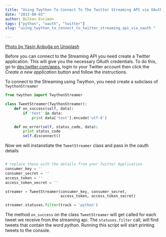 ```yaml
---
title: "Using Twython To Connect To The Twitter Streaming API via OAuth"
date: "2013-08-03"
author: Bulkan Evcimen
tags: ["python", "oauth", "twitter"]
slug: "using_twython_to_connect_to_twitter_streaming_api_via_oauth "

---
```


[Photo by Yasin Arıbuğa on Unsplash](https://unsplash.com/photos/Cl_yqSjCeuo)

Before you can connect to the Streaming API you need create a Twitter application. This will give you the necessary OAuth credentials. To do this, go to [dev.twitter.com/apps](https://dev.twitter.com/apps), login to your Twitter account then click the _Create a new application_ button and follow the instructions.

To connect to the Streaming using Twython, you need create a subclass of `TwythonStreamer`

```python
from twython import TwythonStreamer

class TweetStreamer(TwythonStreamer):
    def on_success(self, data):
        if 'text' in data:
            print data['text'].encode('utf-8')

    def on_error(self, status_code, data):
        print status_code
        self.disconnect()
```

Now we will instanstiate the `TweetStreamer` class and pass in the oauth details

```python

# replace these with the details from your Twitter Application
consumer_key = ''
consumer_secret = ''
access_token = ''
access_token_secret = ''

streamer = TweetStreamer(consumer_key, consumer_secret,
                         access_token, access_token_secret)

streamer.statuses.filter(track = 'python')
```

The method `on_success` on the class `TweetStreamer` will get called for each tweet we receive from the streaming api. The `statuses.filter` call, will find tweets that contain the word _python_. Running this script will start printing tweets to the console.
